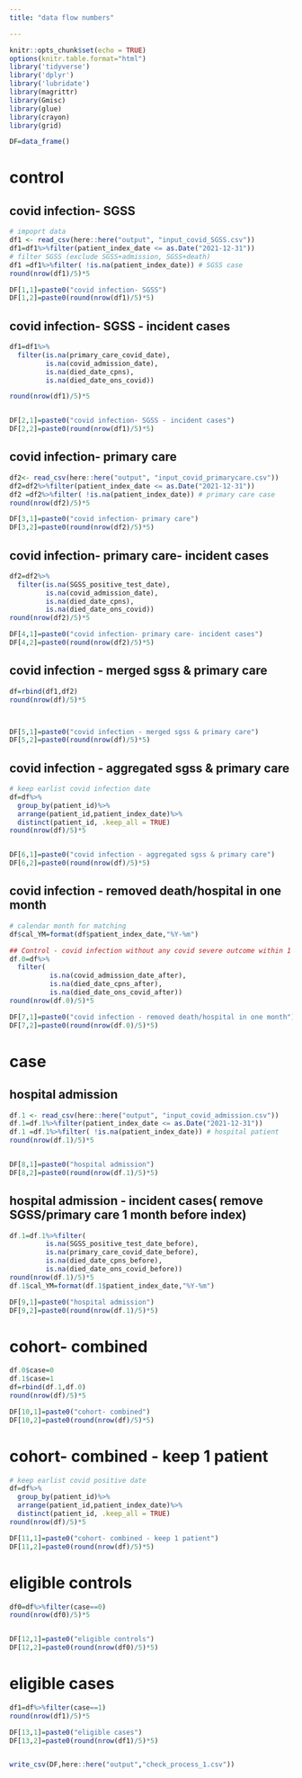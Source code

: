 ```yaml
---
title: "data flow numbers"

---
```


```r
knitr::opts_chunk$set(echo = TRUE)
options(knitr.table.format="html")
library('tidyverse')
library('dplyr')
library('lubridate')
library(magrittr)
library(Gmisc)
library(glue)
library(crayon)
library(grid)
```

```r
DF=data_frame()
```


# control
## covid infection- SGSS
```r
# impoprt data
df1 <- read_csv(here::here("output", "input_covid_SGSS.csv"))
df1=df1%>%filter(patient_index_date <= as.Date("2021-12-31"))
# filter SGSS (exclude SGSS+admission, SGSS+death)
df1 =df1%>%filter( !is.na(patient_index_date)) # SGSS case
round(nrow(df1)/5)*5

DF[1,1]=paste0("covid infection- SGSS")
DF[1,2]=paste0(round(nrow(df1)/5)*5)
```

## covid infection- SGSS - incident cases
```r
df1=df1%>%
  filter(is.na(primary_care_covid_date),
         is.na(covid_admission_date),
         is.na(died_date_cpns), 
         is.na(died_date_ons_covid))

round(nrow(df1)/5)*5


DF[2,1]=paste0("covid infection- SGSS - incident cases")
DF[2,2]=paste0(round(nrow(df1)/5)*5)
```

## covid infection- primary care
```r
df2<- read_csv(here::here("output", "input_covid_primarycare.csv"))
df2=df2%>%filter(patient_index_date <= as.Date("2021-12-31"))
df2 =df2%>%filter( !is.na(patient_index_date)) # primary care case
round(nrow(df2)/5)*5

DF[3,1]=paste0("covid infection- primary care")
DF[3,2]=paste0(round(nrow(df2)/5)*5)
```

## covid infection- primary care- incident cases
```r
df2=df2%>%
  filter(is.na(SGSS_positive_test_date),
         is.na(covid_admission_date),
         is.na(died_date_cpns), 
         is.na(died_date_ons_covid))
round(nrow(df2)/5)*5

DF[4,1]=paste0("covid infection- primary care- incident cases")
DF[4,2]=paste0(round(nrow(df2)/5)*5)

```

## covid infection - merged sgss & primary care
```r
df=rbind(df1,df2)
round(nrow(df)/5)*5



DF[5,1]=paste0("covid infection - merged sgss & primary care")
DF[5,2]=paste0(round(nrow(df)/5)*5)

```

## covid infection - aggregated sgss & primary care
```r
# keep earlist covid infection date
df=df%>%
  group_by(patient_id)%>%
  arrange(patient_id,patient_index_date)%>%
  distinct(patient_id, .keep_all = TRUE)
round(nrow(df)/5)*5


DF[6,1]=paste0("covid infection - aggregated sgss & primary care")
DF[6,2]=paste0(round(nrow(df)/5)*5)
```

## covid infection - removed death/hospital in one month
```r
# calendar month for matching
df$cal_YM=format(df$patient_index_date,"%Y-%m")

## Control - covid infection without any covid severe outcome within 1 month
df.0=df%>%
  filter(
          is.na(covid_admission_date_after),
          is.na(died_date_cpns_after),
          is.na(died_date_ons_covid_after))
round(nrow(df.0)/5)*5

DF[7,1]=paste0("covid infection - removed death/hospital in one month")
DF[7,2]=paste0(round(nrow(df.0)/5)*5)
```

# case

## hospital admission
```r
df.1 <- read_csv(here::here("output", "input_covid_admission.csv"))
df.1=df.1%>%filter(patient_index_date <= as.Date("2021-12-31"))
df.1 =df.1%>%filter( !is.na(patient_index_date)) # hospital patient
round(nrow(df.1)/5)*5


DF[8,1]=paste0("hospital admission")
DF[8,2]=paste0(round(nrow(df.1)/5)*5)


```

## hospital admission - incident cases( remove SGSS/primary care 1 month before index)
```r
df.1=df.1%>%filter(
         is.na(SGSS_positive_test_date_before),
         is.na(primary_care_covid_date_before), 
         is.na(died_date_cpns_before),
         is.na(died_date_ons_covid_before))
round(nrow(df.1)/5)*5
df.1$cal_YM=format(df.1$patient_index_date,"%Y-%m")

DF[9,1]=paste0("hospital admission")
DF[9,2]=paste0(round(nrow(df.1)/5)*5)
```


# cohort- combined
```r
df.0$case=0
df.1$case=1
df=rbind(df.1,df.0)
round(nrow(df)/5)*5

DF[10,1]=paste0("cohort- combined")
DF[10,2]=paste0(round(nrow(df)/5)*5)
```

# cohort- combined - keep 1 patient
```r
# keep earlist covid positive date
df=df%>%
  group_by(patient_id)%>%
  arrange(patient_id,patient_index_date)%>%
  distinct(patient_id, .keep_all = TRUE)
round(nrow(df)/5)*5

DF[11,1]=paste0("cohort- combined - keep 1 patient")
DF[11,2]=paste0(round(nrow(df)/5)*5)


```

# eligible controls
```r
df0=df%>%filter(case==0)
round(nrow(df0)/5)*5


DF[12,1]=paste0("eligible controls")
DF[12,2]=paste0(round(nrow(df0)/5)*5)
```

# eligible cases
```r
df1=df%>%filter(case==1)
round(nrow(df1)/5)*5

DF[13,1]=paste0("eligible cases")
DF[13,2]=paste0(round(nrow(df1)/5)*5)


write_csv(DF,here::here("output","check_process_1.csv"))
```


